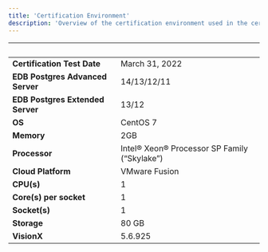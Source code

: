 ```yaml
---
title: 'Certification Environment'
description: 'Overview of the certification environment used in the certification of VisionX'
---
```


|  &nbsp;    | &nbsp; |
| ----------- | ----------- |
| **Certification Test Date**      | March 31, 2022       |
| **EDB Postgres Advanced Server**      | 14/13/12/11       |
| **EDB Postgres Extended Server**      | 13/12       |
| **OS**      |  CentOS 7      |
| **Memory**      |  2GB      |
| **Processor**   |  Intel® Xeon® Processor SP Family (“Skylake”)       |
| **Cloud Platform**      | VMware Fusion     |
| **CPU(s)**   |  1     |
| **Core(s) per socket**  |  1     |
| **Socket(s)**  |  1     |
| **Storage**  |  80 GB     |
| **VisionX**  |  5.6.925     |
